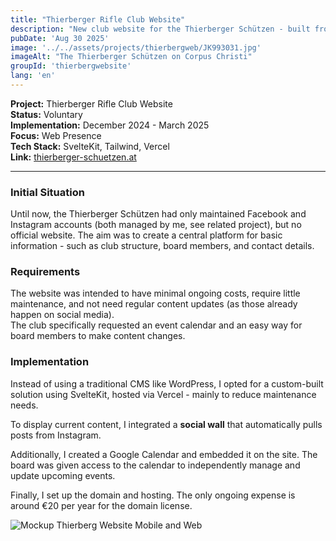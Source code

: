 ```yaml
---
title: "Thierberger Rifle Club Website"
description: "New club website for the Thierberger Schützen - built from scratch with SvelteKit, including a social wall and event calendar"
pubDate: 'Aug 30 2025'
image: '../../assets/projects/thierbergweb/JK993031.jpg'
imageAlt: "The Thierberger Schützen on Corpus Christi"
groupId: 'thierbergwebsite'
lang: 'en'
---
```


**Project:** Thierberger Rifle Club Website  
**Status:** Voluntary  
**Implementation:** December 2024 - March 2025  
**Focus:** Web Presence  
**Tech Stack:** SvelteKit, Tailwind, Vercel  
**Link:** <a href="https://thierberger-schuetzen.at" target="_blank" rel="noopener noreferrer">thierberger-schuetzen.at</a>

---

### Initial Situation

Until now, the Thierberger Schützen had only maintained Facebook and Instagram accounts (both managed by me, see related project), but no official website. The aim was to create a central platform for basic information - such as club structure, board members, and contact details.

### Requirements

The website was intended to have minimal ongoing costs, require little maintenance, and not need regular content updates (as those already happen on social media).  
The club specifically requested an event calendar and an easy way for board members to make content changes.

### Implementation

Instead of using a traditional CMS like WordPress, I opted for a custom-built solution using SvelteKit, hosted via Vercel - mainly to reduce maintenance needs.

To display current content, I integrated a **social wall** that automatically pulls posts from Instagram.

Additionally, I created a Google Calendar and embedded it on the site. The board was given access to the calendar to independently manage and update upcoming events.

Finally, I set up the domain and hosting. The only ongoing expense is around €20 per year for the domain license.



<div class="post-image-grid">
 <Image src={Mockup} alt="Mockup Thierberg Website Mobile and Web" />

</div>